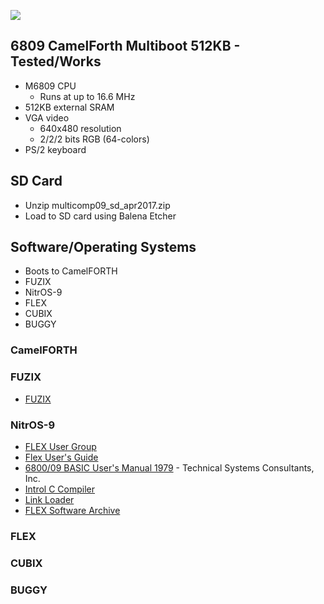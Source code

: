<img src="http://land-boards.com/blwiki/images/3/35/RETRO-EP4CE15-P958-720PX.jpg"></img>

== 6809 CamelForth Multiboot  512KB - Tested/Works ==

* M6809 CPU
** Runs at up to 16.6 MHz
* 512KB external SRAM
* VGA video
** 640x480 resolution
** 2/2/2 bits RGB (64-colors)
* PS/2 keyboard

== SD Card ==

* Unzip multicomp09_sd_apr2017.zip
* Load to SD card using Balena Etcher

== Software/Operating Systems ==

* Boots to CamelFORTH
* FUZIX
* NitrOS-9
* FLEX
* CUBIX
* BUGGY

=== CamelFORTH ===

=== FUZIX ===

* [https://github.com/EtchedPixels/FUZIX FUZIX]

=== NitrOS-9 ===

* [http://www.flexusergroup.com/flexusergroup/fug4.htm FLEX User Group]
* [http://www.flexusergroup.com/flexusergroup/pdfs/swflexum.pdf Flex User's Guide]
* [http://www.flexusergroup.com/flexusergroup/pdfs/basic_um.pdf 6800/09 BASIC User's Manual 1979] - Technical Systems Consultants, Inc.
* [http://www.flexusergroup.com/flexusergroup/pdfs/INTROL-C.pdf Introl C Compiler]
* [http://www.flexusergroup.com/flexusergroup/pdfs/linkload.pdf Link Loader]
* [https://www.simonwynn.com/flex FLEX Software Archive]

=== FLEX ===

=== CUBIX ===

=== BUGGY ===

